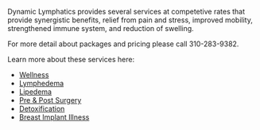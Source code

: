 Dynamic Lymphatics provides several services at competetive rates that provide synergistic benefits, relief from pain and stress, improved mobility, strengthened immune system, and reduction of swelling.

For more detail about packages and pricing please call 310-283-9382.

Learn more about these services here:
- [Wellness](/services/wellness)
- [Lymphedema](/services/lymphedema)
- [Lipedema](/services/lipedema)
- [Pre & Post Surgery](/services/surgeries)
- [Detoxification](/services/detoxification)
- [Breast Implant Illness](/services/breastimplantillness)
